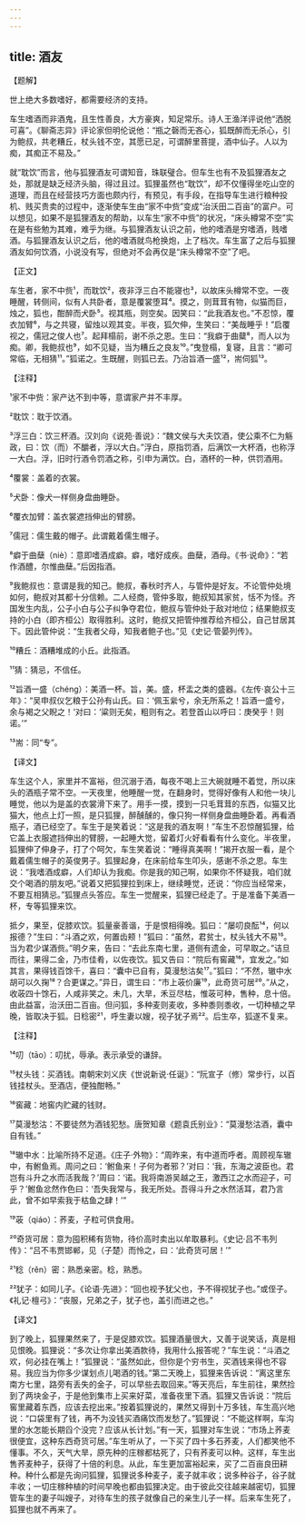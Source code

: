 ```yaml
---
---
---
```

title: 酒友
---




【题解】


世上绝大多数嗜好，都需要经济的支持。

车生嗜酒而非酒鬼，且生性善良，大方豪爽，知足常乐。诗人王渔洋评说他“洒脱可喜”。《聊斋志异》评论家但明伦说他：“瓶之磬而无吝心，狐既醉而无杀心，引为鲍叔，共老糟丘，杖头钱不空，其愿已足，可谓醉里菩提，酒中仙子。人以为痴，其痴正不易及。”

就“耽饮”而言，他与狐狸酒友可谓知音，珠联璧合。但车生也有不及狐狸酒友之处，那就是缺乏经济头脑，得过且过。狐狸虽然也“耽饮”，却不仅懂得坐吃山空的道理，而且在经营技巧方面也颇内行，有预见，有手段，在指导车生进行粮种投机、贱买贵卖的过程中，逐渐使车生由“家不中赀”变成“治沃田二百亩”的富户。可以想见，如果不是狐狸酒友的帮助，以车生“家不中赀”的状况，“床头樽常不空”实在是有些勉为其难，难乎为继。与狐狸酒友认识之前，他的嗜酒是穷嗜酒，贱嗜酒。与狐狸酒友认识之后，他的嗜酒就鸟枪换炮，上了档次。车生富了之后与狐狸酒友如何饮酒，小说没有写，但绝对不会再仅是“床头樽常不空”了吧。

【正文】

车生者，家不中赀¹，而耽饮²，夜非浮三白不能寝也³，以故床头樽常不空。一夜睡醒，转侧间，似有人共卧者，意是覆裳堕耳⁴。摸之，则茸茸有物，似猫而巨，烛之，狐也，酣醉而犬卧⁵。视其瓶，则空矣。因笑曰：“此我酒友也。”不忍惊，覆衣加臂⁶，与之共寝，留烛以观其变。半夜，狐欠伸，生笑曰：“美哉睡乎！”启覆视之，儒冠之俊人也⁷。起拜榻前，谢不杀之恩。生曰：“我癖于曲糵⁸，而人以为痴。卿，我鲍叔也⁹，如不见疑，当为糟丘之良友¹⁰。”曳登榻，复寝，且言：“卿可常临，无相猜¹¹。”狐诺之。生既醒，则狐已去。乃治旨酒一盛¹²，耑伺狐¹³。





【注释】


¹家不中赀：家产达不到中等，意谓家产并不丰厚。

²耽饮：耽于饮酒。

³浮三白：饮三杯酒。汉刘向《说苑·善说》：“魏文侯与大夫饮酒，使公乘不仁为觞政，曰：饮（而）不釂者，浮以大白。”浮白，原指罚酒，后满饮一大杯酒，也称浮一大白。浮，旧时行酒令罚酒之称，引申为满饮。白，酒杯的一种，供罚酒用。

⁴覆裳：盖着的衣裳。

⁵犬卧：像犬一样侧身盘曲睡卧。

⁶覆衣加臂：盖衣裳遮挡伸出的臂膀。

⁷儒冠：儒生戴的帽子。此谓戴着儒生帽子。

⁸癖于曲蘖（niè）：意即嗜酒成癖。癖，嗜好成疾。曲蘖，酒母。《书·说命》：“若作酒醴，尔惟曲蘖。”后因指酒。

⁹我鲍叔也：意谓是我的知己。鲍叔，春秋时齐人，与管仲是好友。不论管仲处境如何，鲍叔对其都十分信赖。二人经商，管仲多取，鲍叔知其家贫，恬不为怪。齐国发生内乱，公子小白与公子纠争夺君位，鲍叔与管仲处于敌对地位；结果鲍叔支持的小白（即齐桓公）取得胜利。这时，鲍叔又把管仲推荐给齐桓公，自己甘居其下。因此管仲说：“生我者父母，知我者鲍子也。”见《史记·管晏列传》。

¹⁰糟丘：酒糟堆成的小丘。此指酒。

¹¹猜：猜忌，不信任。

¹²旨酒一盛（chéng）：美酒一杯。旨，美。盛，杯盂之类的盛器。《左传·哀公十三年》：“吴申叔仪乞粮于公孙有山氏。曰：‘佩玉繠兮，余无所系之！旨酒一盛兮，余与褐之父睨之！‘对曰：‘粱则无矣，粗则有之。若登首山以呼曰：庚癸乎！则诺。’”

¹³耑：同“专”。





【译文】


车生这个人，家里并不富裕，但沉溺于酒，每夜不喝上三大碗就睡不着觉，所以床头的酒瓶子常不空。一天夜里，他睡醒一觉，在翻身时，觉得好像有人和他一块儿睡觉，他以为是盖的衣裳滑下来了。用手一摸，摸到一只毛茸茸的东西，似猫又比猫大，他点上灯一照，是只狐狸，醉醺醺的，像只狗一样侧身盘曲睡卧着。再看酒瓶子，酒已经空了。车生于是笑着说：“这是我的酒友啊！”车生不忍惊醒狐狸，给它盖上衣服遮挡伸出的臂膀，一起睡大觉，留着灯火好看看有什么变化。半夜里，狐狸伸了伸身子，打了个呵欠，车生笑着说：“睡得真美啊！”揭开衣服一看，是个戴着儒生帽子的英俊男子。狐狸起身，在床前给车生叩头，感谢不杀之恩。车生说：“我嗜酒成癖，人们却认为我痴。你是我的知己啊，如果你不怀疑我，咱们就交个喝酒的朋友吧。”说着又把狐狸拉到床上，继续睡觉，还说：“你应当经常来，不要互相猜忌。”狐狸点头答应。车生一觉醒来，狐狸已经走了。于是准备下美酒一杯，专等狐狸来饮。

抵夕，果至，促膝欢饮。狐量豪善谐，于是恨相得晚。狐曰：“屡叨良酝¹⁴，何以报德？”生曰：“斗酒之欢，何置齿颊！”狐曰：“虽然，君贫士，杖头钱大不易¹⁵。当为君少谋酒赀。”明夕来，告曰：“去此东南七里，道侧有遗金，可早取之。”诘旦而往，果得二金，乃市佳肴，以佐夜饮。狐又告曰：“院后有窖藏¹⁶，宜发之。”如其言，果得钱百馀千，喜曰：“囊中已自有，莫漫愁沽矣¹⁷。”狐曰：“不然，辙中水胡可以久掬¹⁸？合更谋之。”异日，谓生曰：“市上荍价廉¹⁹，此奇货可居²⁰。”从之，收荍四十馀石，人咸非笑之。未几，大旱，禾豆尽枯，惟荍可种，售种，息十倍。由此益富，治沃田二百亩。但问狐，多种麦则麦收，多种黍则黍收，一切种植之早晚，皆取决于狐。日稔密²¹，呼生妻以嫂，视子犹子焉²²。后生卒，狐遂不复来。





【注释】


¹⁴叨（tāo）：叨扰，辱承。表示承受的谦辞。

¹⁵杖头钱：买酒钱。南朝宋刘义庆《世说新说·任诞》：“阮宣子（修）常步行，以百钱挂杖头。至酒店，便独酣畅。”

¹⁶窖藏：地窖内贮藏的钱财。

¹⁷莫漫愁沽：不要徒然为酒钱犯愁。唐贺知章《题袁氏别业》：“莫漫愁沽酒，囊中自有钱。”

¹⁸辙中水：比喻所持不足道。《庄子·外物》：“周昨来，有中道而呼者。周顾视车辙中，有鲋鱼焉。周问之曰：‘鲋鱼来！子何为者邪？’对曰：‘我，东海之波臣也。君岂有斗升之水而活我哉？’周曰：‘诺。我将南游吴越之王，激西江之水而迎子，可乎？’鲋鱼忿然作色曰：‘吾失我常与，我无所处。吾得斗升之水然活耳，君乃言此，曾不如早索我于枯鱼之肆！’”

¹⁹荍（qiáo）：荞麦，子粒可供食用。

²⁰奇货可居：意为囤积稀有货物，待价高时卖出以牟取暴利。《史记·吕不韦列传》：“吕不韦贾邯郸，见（子楚）而怜之，曰：‘此奇货可居！’”

²¹稔（rěn）密：熟悉亲密。稔，熟悉。

²²犹子：如同儿子。《论语·先进》：“回也视予犹父也，予不得视犹子也。”或侄子。《礼记·檀弓》：“丧服，兄弟之子，犹子也，盖引而进之也。”





【译文】


到了晚上，狐狸果然来了，于是促膝欢饮。狐狸酒量很大，又善于说笑话，真是相见恨晚。狐狸说：“多次让你拿出美酒款待，我用什么报答呢？”车生说：“斗酒之欢，何必挂在嘴上！”狐狸说：“虽然如此，但你是个穷书生，买酒钱来得也不容易。我应当为你多少谋划点儿喝酒的钱。”第二天晚上，狐狸来告诉说：“离这里东南方七里，路旁有丢失的金子，可以早些去取回来。”等天亮后，车生前往，果然捡到了两块金子，于是他到集市上买来好菜，准备夜里下酒。狐狸又告诉说：“院后窖里藏着东西，应该去挖出来。”按着狐狸说的，果然又得到十万多钱，车生高兴地说：“口袋里有了钱，再不为没钱买酒痛饮而发愁了。”狐狸说：“不能这样啊，车沟里的水怎能长期舀个没完？应该从长计划。”有一天，狐狸对车生说：“市场上荞麦很便宜，这种东西奇货可居。”车生听从了，一下买了四十多石荞麦，人们都笑他不懂事。不久，天气大旱，原先种的庄稼都枯死了，只有荞麦可以种。这样，车生出售荞麦种子，获得了十倍的利息。从此，车生更加富裕起来，买了二百亩良田耕种。种什么都是先询问狐狸，狐狸说多种麦子，麦子就丰收；说多种谷子，谷子就丰收；一切庄稼种植的时间早晚也都由狐狸决定。由于彼此交往越来越密切，狐狸管车生的妻子叫嫂子，对待车生的孩子就像自己的亲生儿子一样。后来车生死了，狐狸也就不再来了。